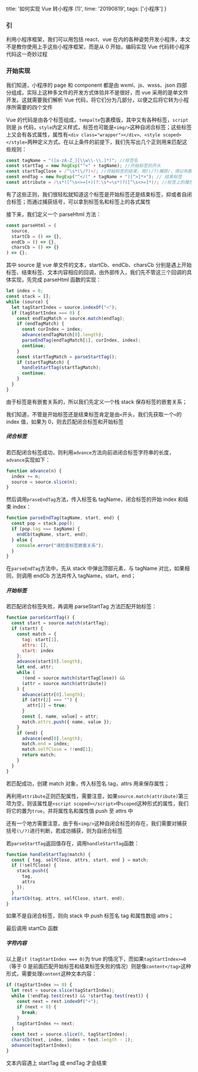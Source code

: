 
  title: '如何实现 Vue 转小程序 (1)',
  time: '20190819',
  tags: ['小程序']
}

### 引

利用小程序框架，我们可以用包括 react、vue 在内的各种姿势开发小程序，本文不是教你使用上手这些小程序框架，而是从 0 开始，编码实现 Vue 代码转小程序代码这一奇妙过程

### 开始实现

我们知道，小程序的 page 和 component 都是由 wxml、js、wxss、json 四部分组成，实际上这种多文件的开发方式体验并不是很好，而 vue 采用的是单文件开发。这就需要我们解析 Vue 代码，将它们分为几部分，以便之后将它转为小程序所需要的四个文件

Vue 的代码是由各个标签组成，`tempalte`包裹模版，其中又有各种标签，`script`则是 js 代码，`style`内定义样式，标签也可能是`<img/>`这种自闭合标签；这些标签上又会有各式属性，属性有`<div class="wrapper"></div>`、`<style scoped></style>`两种定义方式。在以上条件的前提下，我们先写出几个正则用来匹配这些规则：

```js
const tagName = "([a-zA-Z_][\\w\\-\\.]*)"; //标签名
const startTag = new RegExp("^<" + tagName); //开始标签的开头
const startTagClose = /^\s*(\/?)>/; //开始标签的结束，用(\/?)捕获/，得以判断是否为自闭合标签
const endTag = new RegExp("^</(" + tagName + ")[^>]*>"); // 结束标签
const attribute = /\s*([^\s<>=]+)(?:\s*=\s*)?([^\s<>=]*)/; //标签上的属性
```

有了这些正则，我们很轻松就知道这个标签是开始标签还是结束标签，抑或者自闭合标签；而通过捕获括号，可以拿到标签名和标签上的各式属性

接下来，我们定义一个 parseHtml 方法：

```js
const parseHtml = (
  source,
  startCb = () => {},
  endCb = () => {},
  charsCb = () => {}
) => {};
```

其中 source 是 vue 单文件的文本，startCb、endCb、charsCb 分别是遇上开始标签、结束标签、文本内容相应的回调，由外部传入，我们先不管这三个回调的具体实现，先完成 parseHtml 函数的实现：

```js
let index = 0;
const stack = [];
while (source) {
  let tagStartIndex = source.indexOf("<");
  if (tagStartIndex === 0) {
    const endTagMatch = source.match(endTag);
    if (endTagMatch) {
      const curIndex = index;
      advance(endTagMatch[0].length);
      parseEndTag(endTagMatch[1], curIndex, index);
      continue;
    }
    const startTagMatch = parseStartTag();
    if (startTagMatch) {
      handleStartTag(startTagMatch);
      continue;
    }
  }
}
```

由于标签是有嵌套关系的，所以我们先定义一个栈 stack 保存标签的嵌套关系；

我们知道，不管是开始标签还是结束标签肯定是由`<`开头，我们先获取一个`<`的 index 值，如果为 0，则去匹配闭合标签和开始标签

##### 闭合标签

若匹配闭合标签成功，则利用`advance`方法向前进闭合标签字符串的长度，`advance`实现如下：

```js
function advance(n) {
  index += n;
  source = source.slice(n);
}
```

然后调用`praseEndTag`方法，传入标签名 tagName，闭合标签的开始 index 和结束 index：

```js
function parseEndTag(tagName, start, end) {
  const pop = stack.pop();
  if (pop.tag === tagName) {
    endCb(tagName, start, end);
  } else {
    console.error("请检查标签嵌套关系");
  }
}
```

在`parseEndTag`方法中，先从 stack 中弹出顶部元素，与 tagName 对比，如果相同，则调用 endCb 方法并传入 tagName，start，end；

##### 开始标签

若匹配闭合标签失败，再调用 parseStartTag 方法匹配开始标签：

```js
function parseStartTag() {
  const start = source.match(startTag);
  if (start) {
    const match = {
      tag: start[1],
      attrs: [],
      start: index
    };
    advance(start[0].length);
    let end, attr;
    while (
      !(end = source.match(startTagClose)) &&
      (attr = source.match(attribute))
    ) {
      advance(attr[0].length);
      if (attr[2] === "") {
        attr[2] = true;
      }
      const [, name, value] = attr;
      match.attrs.push({ name, value });
    }
    if (end) {
      advance(end[0].length);
      match.end = index;
      match.selfClose = !!end[1];
      return match;
    }
  }
}
```

若匹配成功，创建 match 对象，传入标签名 tag，attrs 用来保存属性；

再利用`attribute`正则匹配属性，需要注意，如果`source.match(attribute)`第三项为空，则该属性是`<script scoped></script>`中`scoped`这种形式的属性，我们将它的置为`true`，并将属性名和属性值 push 至 attrs 中

还有一个地方需要注意，由于有`<img/>`这种自闭合标签的存在，我们需要对捕获括号`(\/?)`进行判断，若成功捕获，则为自闭合标签

若`parseStartTag`返回值存在，调用`handleStartTag`函数：

```js
function handleStartTag(match) {
  const { tag, selfClose, attrs, start, end } = match;
  if (!selfClose) {
    stack.push({
      tag,
      attrs
    });
  }
  startCb(tag, attrs, selfClose, start, end);
}
```

如果不是自闭合标签，则向 stack 中 push 标签名 tag 和属性数组 attrs；

最后调用 startCb 函数

##### 字符内容

以上是`if (tagStartIndex === 0)`为 true 的情况下，而如果`tagStartIndex>=0`（等于 0 是前面匹配开始标签和结束标签失败的情况）则是像`content</tag>`这种形式，需要处理`content`这种文本内容：

```js
if (tagStartIndex >= 0) {
  let rest = source.slice(tagStartIndex);
  while (!endTag.test(rest) && !startTag.test(rest)) {
    const next = rest.indexOf("<");
    if (next < 0) {
      break;
    }
    tagStartIndex += next;
  }
  const text = source.slice(0, tagStartIndex);
  charsCb(text, index, index + text.length - 1);
  advance(tagStartIndex);
}
```

文本内容遇上 startTag 或 endTag 才会结束

